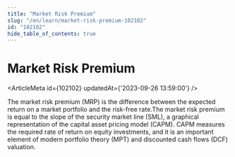 ```yaml
---
title: "Market Risk Premium"
slug: "/en/learn/market-risk-premium-102102"
id: "102102"
hide_table_of_contents: true
---
```



# Market Risk Premium

<ArticleMeta id={102102} updatedAt={'2023-09-26 13:59:00'} />
<div className='border-solid border-b border-t-0 my-4 border-[var(--ifm-color-gray-300)]' />

The market risk premium (MRP) is the difference between the expected return on a market portfolio and the risk-free rate.The market risk premium is equal to the slope of the security market line (SML), a graphical representation of the capital asset pricing model (CAPM). CAPM measures the required rate of return on equity investments, and it is an important element of modern portfolio theory (MPT) and discounted cash flows (DCF) valuation.
